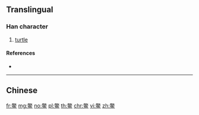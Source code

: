 {{character info/new}}
{{also|鱉|鼈}}
==Translingual==

===Han character===
{{Han char|rn=195|rad=鱼|as=11|sn=19|four=|canj=FKNWM}}

# [[turtle]]

====References====
* {{Han ref|kx=1480.511|hdz=74710.060|uh=9CD6|ud=40150}}

----

==Chinese==
{{zh-see|鱉}}

[[fr:鳖]]
[[mg:鳖]]
[[no:鳖]]
[[pl:鳖]]
[[th:鳖]]
[[chr:鳖]]
[[vi:鳖]]
[[zh:鳖]]